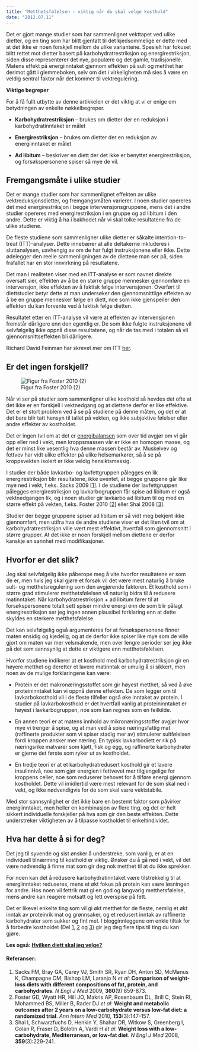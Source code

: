 ```yaml
---
title: "Metthetsfølelsen - viktig når du skal velge kosthold"
date: "2012.07.11"
---
```


Det er gjort mange studier som har sammenlignet vekttapet ved ulike dietter, og en ting som har blitt gjentatt til det kjedsommelige er dette med at det ikke er noen forskjell mellom de ulike variantene. Spesielt har fokuset blitt rettet mot dietter basert på karbohydratrestriksjon og energirestriksjon, siden disse representerer det nye, populære og det gamle, tradisjonelle. Matens effekt på energiinntaket gjennom effekten på sult og metthet har derimot gått i glemmeboken, selv om det i virkeligheten må sies å være en veldig sentral faktor når det kommer til vektregulering.

**Viktige begreper**

For å få fullt utbytte av denne artikkelen er det viktig at vi er enige om betydningen av enkelte nøkkelbegreper.

-   **Karbohydratrestriksjon** – brukes om dietter der en reduksjon i karbohydratinntaket er målet

-   **Energirestriksjon** – brukes om dietter der en reduksjon av energiinntaket er målet

-   **Ad libitum** – beskriver en diett der det ikke er benyttet energirestriksjon, og forsøkspersonene spiser så mye de vil.

## Fremgangsmåte i ulike studier

Det er mange studier som har sammenlignet effekten av ulike vektreduksjonsdietter, og fremgangsmåten varierer. I noen studier opereres det med energirestriksjon i begge intervensjonsgruppene, mens det i andre studier opereres med energirestriksjon i en gruppe og ad libitum i den andre. Dette er viktig å ha i bakhodet når vi skal tolke resultatene fra de ulike studiene.

De fleste studiene som sammenligner ulike dietter er såkalte intention-to-treat (ITT)-analyser. Dette innebærer at alle deltakerne inkluderes i sluttanalysen, uavhengig av om de har fulgt instruksjonene eller ikke. Dette ødelegger den reelle sammenligningen av de diettene man ser på, siden frafallet har en stor innvirkning på resultatene.

Det man i realiteten viser med en ITT-analyse er som navnet direkte oversatt sier, effekten av å be en større gruppe mennesker gjennomføre en intervensjon, ikke effekten av å faktisk følge intervensjonen. Overført til diettstudier betyr dette at man undersøker den gjennomsnittlige effekten av å be en gruppe mennesker følge en diett, noe som ikke gjenspeiler den effekten du kan forvente ved å faktisk følge dietten.

Resultatet etter en ITT-analyse vil være at effekten av intervensjonen fremstår dårligere enn den egentlig er. De som ikke fulgte instruksjonene vil selvfølgelig ikke oppnå disse resultatene, og når de tas med i totalen så vil gjennomsnittseffekten bli dårligere.

Richard David Feinman har skrevet mer om ITT [her](http://rdfeinman.wordpress.com/2011/08/21/intention-to-treat-what-it-is-and-why-you-should-care/).

## Er det ingen forskjell?

![Figur fra Foster 2010 (2)](images/clipboard-664475060.png)

Når vi ser på studier som sammenligner ulike kosthold så hevdes det ofte at det ikke er en forskjell i vektnedgang og at diettene derfor er like effektive. Det er et stort problem ved å se på studiene på denne måten, og det er at det bare blir tatt hensyn til tallet på vekten, og ikke subjektive følelser eller andre effekter av kostholdet.

Det er ingen tvil om at det er [energibalansen](http://www.friskogfunksjonell.no/energibalansen/ "Energibalansen – hva sier den egentlig?") som over tid avgjør om vi går opp eller ned i vekt, men kroppsmassen vår er ikke en homogen masse, og det er minst like vesentlig hva denne massen består av. Muskelvev og fettvev har vidt ulike effekter på ulike helsemarkører, så å se på kroppsvekten isolert er ikke veldig hensiktsmessig.

I studier der både lavkarbo- og lavfettgruppen pålegges en lik energirestriksjon blir resultatene, ikke uventet, at begge gruppene går like mye ned i vekt, f.eks. Sacks 2009 \[[1](http://www.ncbi.nlm.nih.gov/pubmed/19246357 "Sacks, 2009 #90")\]. I de studiene der lavfettgruppen pålegges energirestriksjon og lavkarbogruppen får spise ad libitum er også vektnedgangen lik, og i noen studier gir lavkarbo ad libitum til og med en større effekt på vekten, f.eks. Foster 2010 \[[2](http://www.ncbi.nlm.nih.gov/pubmed/20679559 "Foster, 2010 #232")\] eller Shai 2008 \[[3](http://www.ncbi.nlm.nih.gov/pubmed/18635428 "Shai, 2008 #116")\].

Studier der begge gruppene spiser ad libitum er så vidt meg bekjent ikke gjennomført, men utifra hva de andre studiene viser er det liten tvil om at karbohydratrestriksjon ville vært mest effektivt, hvertfall som gjennomsnitt i større grupper. At det ikke er noen forskjell mellom diettene er derfor kanskje en sannhet med modifikasjoner.

## Hvorfor er det slik?

Jeg skal selvfølgelig ikke påberope meg å vite hvorfor resultatene er som de er, men hvis jeg skal gjøre et forsøk vil det være mest naturlig å bruke sult- og metthetsregulering som den avgjørende faktoren. Et kosthold som i større grad stimulerer metthetsfølelsen vil naturlig bidra til å redusere matinntaket. Når karbohydratrestriksjon + ad libitum fører til at forsøkspersonene totalt sett spiser mindre energi enn de som blir pålagt energirestriksjon ser jeg ingen annen plausibel forklaring enn at dette skyldes en sterkere metthetsfølelse.

Det kan selvfølgelig også argumenteres for at forsøkspersonene finner maten ensidig og kjedelig, og at de derfor ikke spiser like mye som de ville gjort om maten var mer velsmakende, men over lengre perioder ser jeg ikke på det som sannsynlig at dette er viktigere enn metthetsfølelsen.

Hvorfor studiene indikerer at et kosthold med karbohydratrestriksjon gir en høyere metthet og deretter et lavere matinntak er umulig å si sikkert, men noen av de mulige forklaringene kan være:

-   Protein er det makronæringsstoffet som gir høyest metthet, så ved å øke proteininntaket kan vi oppnå denne effekten. De som legger om til lavkarbokosthold vil i de fleste tilfeller også øke inntaket av protein. I studier på lavkarbokosthold er det hvertfall vanlig at proteininntaket er høyest i lavkarbogruppen, noe som kan regnes som en feilkilde.

-   En annen teori er at matens innhold av mikronæringsstoffer avgjør hvor mye vi trenger å spise, og at man ved å spise næringsfattig mat (raffinerte produkter som vi spiser stadig mer av) stimulerer sultfølelsen fordi kroppen ønsker mer næring. En typisk lavkarbodiett er rik på næringsrike matvarer som kjøtt, fisk og egg, og raffinerte karbohydrater er gjerne det første som ryker ut av kostholdet.

-   En tredje teori er at et karbohydratredusert kosthold gir et lavere insulinnivå, noe som gjør energien i fettvevet mer tilgjengelige for kroppens celler, noe som reduserer behovet for å tilføre energi gjennom kostholdet. Dette vil imidlertid være mest relevant for de som skal ned i vekt, og ikke nødvendigvis for de som skal være vektstabile.

Med stor sannsynlighet er det ikke bare en bestemt faktor som påvirker energiinntaket, men heller en kombinasjon av flere ting, og det er helt sikkert individuelle forskjeller på hva som gir den beste effekten. Dette understreker viktigheten av å tilpasse kostholdet til enkeltindividet.

## Hva har dette å si for deg?

Det jeg til syvende og sist ønsker å understreke, som vanlig, er at en individuell tilnærming til kosthold er viktig. Ønsker du å gå ned i vekt, vil det være nødvendig å finne mat som gir deg nok metthet til at du ikke sprekker.

For noen kan det å redusere karbohydratinntaket være tilstrekkelig til at energiinntaket reduseres, mens et økt fokus på protein kan være løsningen for andre. Hos noen vil fettrik mat gi en god og langvarig metthetsfølelse, mens andre kan reagere motsatt og lett overspise på fett.

Det er likevel enkelte ting som vil gi økt metthet for de fleste, nemlig et økt inntak av proteinrik mat og grønnsaker, og et redusert inntak av raffinerte karbohydrater som sukker og fint mel. I blogginnleggene om enkle tiltak for å forbedre kostholdet (Del [1](http://www.friskogfunksjonell.no/3-enkle-tiltak/ "Enkle tiltak som kan forbedre kostholdet ditt – del 1"), [2](http://www.friskogfunksjonell.no/3-tiltak-del-2/ "Enkle tiltak som kan forbedre kostholdet ditt – del 2") og [3](http://www.friskogfunksjonell.no/3-tiltak-del-3/ "Enkle tiltak som kan forbedre kostholdet ditt – del 3")) gir jeg deg flere tips til ting du kan gjøre.

**Les også: [Hvilken diett skal jeg velge?](http://www.friskogfunksjonell.no/hvilken-diett-skal-jeg-velge/ "Hvilken diett skal jeg velge?")**

#### Referanser:

1.  Sacks FM, Bray GA, Carey VJ, Smith SR, Ryan DH, Anton SD, McManus K, Champagne CM, Bishop LM, Laranjo N *et al*: **Comparison of weight-loss diets with different compositions of fat, protein, and carbohydrates**. *N Engl J Med* 2009, **360**(9):859-873.
2.  Foster GD, Wyatt HR, Hill JO, Makris AP, Rosenbaum DL, Brill C, Stein RI, Mohammed BS, Miller B, Rader DJ *et al*: **Weight and metabolic outcomes after 2 years on a low-carbohydrate versus low-fat diet: a randomized trial**. *Ann Intern Med* 2010, **153**(3):147-157.
3.  Shai I, Schwarzfuchs D, Henkin Y, Shahar DR, Witkow S, Greenberg I, Golan R, Fraser D, Bolotin A, Vardi H *et al*: **Weight loss with a low-carbohydrate, Mediterranean, or low-fat diet**. *N Engl J Med* 2008, **359**(3):229-241.
